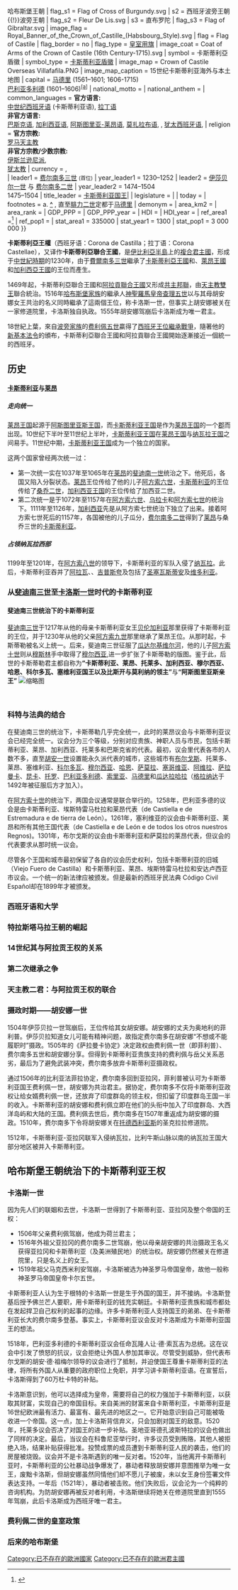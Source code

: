 {{short description|13世纪至15世纪伊比利亚半岛上存在的国家}}


{{Infobox country
| native_name                = <small>'''[[拉丁语|拉丁语]]''': {{lang|la|Corona Castellae}}<br />'''[[西班牙语|西班牙语]]''': {{lang|es|Corona de Castilla}}</small>
| conventional_long_name                = 卡斯蒂利亞王權
| common_name                = 卡斯蒂利亞
| era                = {{le|西班牙中世纪时期|Spain in the Middle Ages}}
| status                = 
| status_text                = 
| empire                = 
| government_type                = [[共主联邦|共主联邦]]
| year_start                = 
| year_end                = 1715
| life_span                = 1230–1715
| event_start                = [[卡斯蒂利亚王国|卡斯蒂利亚王国]]与[[莱昂王国|莱昂王国]]的[[共主联邦|共主联邦]]
| date_start                = 1230年9月23日
| event_end                = [[新基本法令|新基本法令]]
| event1                = [[天主教双王|天主教双王]]
| date_event1                = 1469年10月19日
| event2                = [[格拉纳达战争|格拉纳达战争]]
| date_event2                = 1492年1月2日
| event3                = {{link-es|西班牙征服纳瓦拉|Conquista de Navarra}}
| date_event3                = 1512 <br /><small>(1515年6月11日 ''官方宣称'')</small>
| event4                = [[查理五世_(神圣罗马帝国)|卡洛斯一世]]
| date_event4                = 1516年1月23日
| p1                = 卡斯蒂利亚王国
| flag_p1 = Bandera de Castilla - Actual.png
| p2                = 莱昂王国
| flag_p2 = Bandera del Reino de Leon.svg
| p3                = 纳瓦拉王国
| flag_p3 = Royal Banner of Navarre (Early Design).svg
| s1                = 西班牙哈布斯堡王朝{{!}}哈布斯堡王朝
| flag_s1 = Flag of Cross of Burgundy.svg
| s2                = 西班牙波旁王朝{{!}}波旁王朝
| flag_s2 = Fleur De Lis.svg
| s3                = 直布罗陀
| flag_s3 = Flag of Gibraltar.svg
| image_flag                = Royal_Banner_of_the_Crown_of_Castille_(Habsbourg_Style).svg
| flag                = Flag of Castile
| flag_border                = no
| flag_type                = [[西班牙国旗|皇室用旗]]
| image_coat                = Coat of Arms of the Crown of Castile (16th Century-1715).svg
| symbol                = 卡斯蒂利亞盾徽
| symbol_type                = [[西班牙国徽|卡斯蒂利亚盾徽]]
| image_map                = Crown of Castile Overseas Villafafila.PNG
| image_map_caption                = 15世纪卡斯蒂利亚海外与本土地图
| capital                =  [[马德里|马德里]] (1561–1601; 1606-1715)<br />[[巴利亚多利德|巴利亚多利德]] (1601–1606){{anchor|infoa}}<sup>[[#inforefa|[a]]]</sup>
| national_motto                = 
| national_anthem                = 
| common_languages                = '''官方语言:'''<br/>[[中世纪西班牙语|中世纪西班牙语]] (卡斯蒂利亚语), [[拉丁语|拉丁语]]<br/>'''非官方语言:'''<br/>[[巴斯克语|巴斯克语]], [[加利西亚语|加利西亚语]], [[阿斯图里亚斯-莱昂语支|阿斯图里亚-莱昂语]], [[莫扎拉布语|莫扎拉布语]], {{le|安達盧西阿拉伯語|Andalusi Arabic}}, [[犹太西班牙语|犹太西班牙语]], {{le|加那利群岛原住民语言|Guanche language}}
| religion                = '''官方宗教:'''<br/>[[罗马天主教|罗马天主教]]<br/>'''非官方宗教/少数宗教:'''<br/>[[逊尼派|伊斯兰逊尼派]],<br/>[[犹太教|犹太教]]
| currency                = {{link-es|雷亚尔币|Real español}},<br/>{{link-es|马拉维迪币|Maravedí}}
| leader1                = [[费尔南多三世_(卡斯蒂利亚)|费尔南多三世]] <small>(首位)</small>
| year_leader1                = 1230–1252
| leader2                = [[伊莎贝尔一世_(卡斯蒂利亚)|伊莎贝尔一世]] 与 [[费尔南多二世_(阿拉贡)|费尔南多二世]]
| year_leader2                = 1474–1504<br>1475–1504
| title_leader                = [[卡斯蒂利亚君主列表|卡斯蒂利亚国王]]|
| legislature                = {{link-es|卡斯蒂利亞和萊昂法院|Cortes de Castilla y León}}|
| today                = {{flag|Spain}}
| footnotes                = {{anchor|inforefa}}a. '''[[#infoa|^]]''' {{le|回巡法庭|Itinerant court}}, 直至[[腓力二世_(西班牙)|腓力二世]]定都于[[马德里|马德里]]
| demonym                = 
| area_km2                = 
| area_rank                = 
| GDP_PPP                = 
| GDP_PPP_year                = 
| HDI                = 
| HDI_year                = 
| ref_area1                =<ref name="Reilly139">{{cite book |last1=Reilly |first1=Bernard F. |title=The Medieval Spains |date=1993 |publisher=Cambridge University Press |isbn=9780521397414 |page=139 |url=https://books.google.com/books?id=NdJjn1HpSy4C&pg=PA139 |access-date=11 October 2019 |quote=The new kingdom of Castile had roughly tripled in size to some 335,000 square kilometers by 1300 but, at the same time, its population had increased by the same factor, from one to three millions, so that the average density remained steady at about 8.5 persons per square kilometer. |language=en |archive-date=2020-08-04 |archive-url=https://web.archive.org/web/20200804024856/https://books.google.com/books?id=NdJjn1HpSy4C&pg=PA139 |dead-url=no }}</ref>
| ref_pop1                =
| stat_area1                = 335000
| stat_year1                = 1300
| stat_pop1                = 3 000 000
}}

'''卡斯蒂利亞王權'''（西班牙语：Corona de Castilla；拉丁语：Corona Castellae），又译作'''卡斯蒂利亞聯合王國'''，是[[伊比利亞半島|伊比利亞半島]]上的[[複合君主國|複合君主國]]，形成于[[中世紀時期|中世紀時期]]的1230年，由于[[费尔南多三世|費爾南多三世]]繼承了[[卡斯蒂利亚王国|卡斯蒂利亞王國]]和{{le|托莱多王国|Kingdom of Toledo (Crown of Castile)}}、[[莱昂王国|萊昂王國]]和[[加利西亞王國|加利西亞王國]]的王位而產生。

1469年起，卡斯蒂利亞聯合王國和[[阿拉贡联合王国|阿拉貢聯合王國]]又形成[[共主邦聯|共主邦聯]]，由[[天主教双王|天主教雙王]]聯合統治。1516年[[西班牙哈布斯堡|哈布斯堡家族]]的繼承人[[神聖羅馬皇帝|神聖羅馬皇帝]][[查理五世_(神圣罗马帝国)|查理五世]]以与其母胡安娜女王共治的名义同時繼承了這兩個王位，称卡洛斯一世，但事实上胡安娜被关在一家修道院里，卡洛斯独自执政。1555年胡安娜驾崩后卡洛斯成为唯一君主。

18世紀上葉，來自[[西班牙波旁王朝|波旁家族]]的[[费利佩五世|费利佩五世]]贏得了[[西班牙王位繼承戰爭|西班牙王位繼承戰爭]]，隨著他的[[新基本法令|新基本法令]]的頒布，卡斯蒂利亞聯合王國和阿拉貢聯合王國開始逐漸接近一個統一的西班牙。

== 历史 ==
==== [[卡斯蒂利亚王国|卡斯蒂利亚]]与[[莱昂王国|莱昂]] ====
{{main|莱昂王国|卡斯蒂利亚王国}}

===== 走向统一 =====
[[莱昂王国|莱昂王国]]起源于[[阿斯图里亚斯王国|阿斯图里亚斯王国]]，而[[卡斯蒂利亚王国|卡斯蒂利亚王国]]是作为[[莱昂王国|莱昂王国]]的一个[[郡|郡]]而出现。10世纪下半叶至11世纪上半叶，[[卡斯蒂利亚王国|卡斯蒂利亚王国]]在[[莱昂王国|莱昂王国]]与[[纳瓦拉王国|纳瓦拉王国]]之间易手。11世纪中期，[[卡斯蒂利亚王国|卡斯蒂利亚王国]]成为一个独立的国家。

这两个国家曾经两次统一过：
*第一次统一实在1037年至1065年在[[莱昂王国|莱昂]]的[[斐迪南一世_(雷昂与卡斯提尔)|斐迪南一世]]统治之下。他死后，各国又陷入分裂状态。[[莱昂王国|莱昂]]王位传给了他的儿子[[阿方索六世_(雷昂与卡斯提尔)|阿方索六世]]，[[卡斯蒂利亚王国|卡斯蒂利亚]]的王位传给了[[桑乔二世_(卡斯蒂利亚)|桑乔二世]]，[[加利西亚王国|加利西亚王国]]的王位传给了加西亚二世。
*第二次统一是于1072年至1157年在[[阿方索六世_(莱昂)|阿方索六世]]、[[乌拉卡_(卡斯蒂利亚)|乌拉卡]]和[[阿方索七世_(卡斯提尔)|阿方索七世]]的统治下。1111年至1126年，[[加利西亚|加利西亚]]先是从阿方索七世统治下独立了出来。接着阿方索七世死后的1157年，各国被他的儿子瓜分，[[费尔南多二世_(莱昂)|费尔南多二世]]得到了[[莱昂王国|莱昂]]与桑乔三世的[[卡斯蒂利亚王国|卡斯蒂利亚]]。

===== 占领纳瓦拉西部 =====
1199年至1201年，在[[阿方索八世_(卡斯提尔)|阿方索八世]]的领导下，卡斯蒂利亚的军队入侵了[[纳瓦拉王国|纳瓦拉]]。此后，卡斯蒂利亚吞并了[[阿拉瓦|阿拉瓦]]、{{le|杜兰加尔|Durangaldea}}、[[吉普斯夸省|吉普斯夸]]及包括了[[圣塞瓦斯蒂安|圣塞瓦斯蒂安]]及[[维多利亚_(西班牙)|维多利亚]]。

=== 从[[斐迪南三世_(神圣罗马帝国)|斐迪南三世]]至[[查理五世_(神圣罗马帝国)|卡洛斯一世]]时代的卡斯蒂利亚 ===
==== 斐迪南三世统治下的卡斯蒂利亚 ====
[[斐迪南三世_(神圣罗马帝国)|斐迪南三世]]于1217年从他的母亲卡斯蒂利亚女王[[贝伦加利亚_(卡斯蒂利亚)|贝伦加利亚]]那里获得了卡斯蒂利亚的王位，并于1230年从他的父亲[[阿方索九世_(莱昂)|阿方索九世]]那里继承了莱昂王位。从那时起，卡斯蒂勒被名义上统一。后来，斐迪南三世征服了[[瓜达尔基维尔河|瓜达尔基维尔河]]，他的儿子[[阿方索十世_(卡斯蒂利亚)|阿方索十世]]则从[[安达卢斯|穆斯林]]手中取得了[[穆尔西亚|穆尔西亚]],进一步扩张了卡斯蒂勒的版图。鉴于此，后世的卡斯蒂勒君主都自称为'''“卡斯蒂利亚、莱昂、托莱多、加利西亚、穆尔西亚、哈恩、科尔多瓦、塞维利亚国王以及比斯开与莫利纳的领主”'''与'''“阿斯图里亚斯亲王”'''
[[File:Crown_of_Castile_-_Map.gif|缩略图]]
<div class="reflist" style="list-style-type: decimal;"><span class="mw-reference-text"><cite class="citation" id="CITEREFVicent_de_MelchorAlbert_BranchadellVicent_de_Melchor2002"></cite><cite class="citation" id="CITEREFVicent_de_MelchorAlbert_BranchadellVicent_de_Melchor2002"></cite><span class="Z3988" title="ctx_ver=Z39.88-2004&rfr_id=info%3Asid%2Fen.wikipedia.org%3ACrown+of+Castile&rft.au=Albert+Branchadell&rft.au=Vicent+de+Melchor&rft.au=Vicent+de+Melchor&rft.btitle=El+catal%C3%A1n%3A+Una+lengua+de+Europa+para+compartir&rft.date=2002&rft.genre=book&rft_id=https%3A%2F%2Fbooks.google.com%2Fbooks%3Fid%3DHpKVwFYoxGgC%26pg%3DPT107%26dq%3D%2522corona%2Bde%2Bespa%25C3%25B1a%2522%2Bunificado%26hl%3Den%26sa%3DX%26ei%3DC-GbUKL5M8uDhQfn2IHAAQ%26ved%3D0CCoQ6AEwAA&rft.isbn=9788449022999&rft.pages=106-107&rft.pub=Univ.+Aut%C3%B2noma+de+Barcelona&rft_val_fmt=info%3Aofi%2Ffmt%3Akev%3Amtx%3Abook"> </span></span><br>
</div>

=== 科特与法典的结合 ===
在斐迪南三世的统治下，卡斯蒂勒几乎完全统一，此时的莱昂议会与卡斯蒂利亚议会已经完全统一。议会分为三个等级，分别对应贵族、神职人员与市民，包括卡斯蒂利亚、莱昂、加利西亚、托莱多和巴斯克省的代表。最初，议会里代表各市的人数不多，直至[[胡安一世_(卡斯提尔)|胡安一世]]设置能永久派代表的城市，这些城市有[[布尔戈斯|布尔戈斯]]、托莱多、莱昂、塞维利亚、[[科尔多瓦_(西班牙)|科尔多瓦]]、[[穆尔西亚|穆尔西亚]]、[[哈恩省|哈恩]]、[[萨莫拉_(西班牙)|萨莫拉]]、[[塞哥维亚|塞哥维亚]]、[[阿维拉|阿维拉]]、[[萨拉曼卡|萨拉曼卡]]、[[昆卡_(西班牙)|昆卡]]、[[托罗_(萨莫拉省)|托罗]]、[[巴利亚多利德|巴利亚多利德]]、[[索里亚|索里亚]]、[[马德里|马德里]]和[[瓜达拉哈拉_(西班牙)|瓜达拉哈拉]]（[[格拉纳达|格拉纳达]]于1492年被征服后方才加入）。   
 
在[[阿方索十世（卡斯蒂利亚）|阿方索十世]]的统治下，两国会议通常是联合举行的。1258年，巴利亚多德的议会是由卡斯蒂利亚、埃斯特雷马杜拉和莱昂代表（de Castiella e de Estremadura e de tierra de León）。1261年，塞利维亚的议会由卡斯蒂利亚、莱昂和所有其他王国代表（de Castiella e de León e de todos los otros nuestros Regnos)。1301年，布尔戈斯的议会由卡斯蒂利亚和萨莫拉的莱昂代表，但议会的代表要求从那时统一议会。

尽管各个王国和城市最初保留了各自的议会历史权利，包括卡斯蒂利亚的旧城（Viejo Fuero de Castilla）和卡斯蒂利亚、莱昂、埃斯特雷马杜拉和安达卢西亚市议会。一个统一的新法律应被颁发。但是最新的西班牙民法典 Código Civil Español却在1899年才被颁发。
=== 西班牙语和大学 ===

=== 特拉斯塔马拉王朝的崛起 ===

=== 14世纪其与阿拉贡王权的关系 ===

=== 第二次继承之争 ===

=== 天主教二君：与阿拉贡王权的联合 ===

=== 摄政时期——胡安娜一世 ===
1504年伊莎贝拉一世驾崩后，王位传给其女胡安娜。胡安娜的丈夫为奥地利的菲利普。伊莎贝拉知道女儿可能有精神问题，故指定费尔南多在胡安娜“不想或不能履职时”摄政。1505年的《萨拉曼卡协定》决定政权由费利佩一世（即菲利普）、费尔南多五世和胡安娜分享。但得到卡斯蒂利亚贵族支持的费利佩与岳父关系恶劣，最后为了避免武装冲突，费尔南多放弃卡斯蒂利亚摄政权。

通过1506年的比利亚法菲拉协定，费尔南多回到亚拉冈，菲利普被认可为卡斯蒂利亚国王费利佩一世，胡安娜为共治君主。据协定，费尔南多不仅将卡斯蒂利亚政权让给女婿费利佩一世，还放弃了印度群岛的领主权，但扣留了印度群岛王国一半的收入。卡斯蒂利亚的胡安娜和费利佩立即在他们的头衔中加入了印度群岛、大西洋岛屿和大陆的王国。费利佩去世后，费尔南多在1507年重返成为胡安娜的摄政。1510年，费尔南多下令将胡安娜关在[[托德西利亚斯|托德西利亚斯]]的圣克拉拉修道院。

1512年，卡斯蒂利亚-亚拉冈联军入侵纳瓦拉，比利牛斯山脉以南的纳瓦拉王国大部分地区被并入卡斯蒂利亚。

== 哈布斯堡王朝统治下的卡斯蒂利亚王权 ==
=== 卡洛斯一世 ===
因为先人们的联姻和去世，卡洛斯一世得到了卡斯蒂利亚、亚拉冈及整个帝国的王权：
*1506年父亲费利佩驾崩，他成为荷兰君主；
*1516年外祖父亚拉冈的费尔南多二世驾崩，他以母亲胡安娜的共治摄政王名义获得亚拉冈和卡斯蒂利亚（及美洲殖民地）的统治权。胡安娜仍然被关在修道院里，只是名义上的女王。
*1519年祖父马克西米利安驾崩，卡洛斯被选为神圣罗马帝国皇帝，故他一般称神圣罗马帝国皇帝卡尔五世。

卡斯蒂利亚人认为生于根特的卡洛斯一世是生于外国的国王，并不接纳。卡洛斯登基后授予佛兰芒人要职，用卡斯蒂利亚的钱充实朝廷。卡斯蒂利亚贵族和城市都处在发起捍卫自己权利的起事的边缘。许多卡斯蒂利亚人支持国王的弟弟、在卡斯蒂利亚长大的费尔南多登基。事实上，卡斯蒂利亚议会反对卡洛斯成为卡斯蒂利亚国王的想法。

1518年，巴利亚多利德的卡斯蒂利亚议会任命瓦隆人让·德·索瓦吉为总统。这在议会中引发了愤怒的抗议，议会拒绝让外国人参加其审议。尽管受到威胁，但代表布尔戈斯的胡安·德·祖梅尔领导的议会进行了抵制，并迫使国王尊重卡斯蒂利亚的法律，将所有外国人从重要的政府职位上免职，并学习讲卡斯蒂利亚语。在宣誓后，卡洛斯得到了60万杜卡特的补贴。

卡洛斯意识到，他可以选择成为皇帝，需要将自己的权力强加于卡斯蒂利亚，以获取其财富，实现自己的帝国目标。来自美洲的财富来自卡斯蒂利亚，卡斯蒂利亚是16世纪欧洲最有活力、最富有、最先进的地区之一。它开始意识到自己可能被吸收进一个帝国。这一点，加上卡洛斯背信弃义，只会加剧对国王的敌意。1520年，托莱多议会否决了对国王的进一步补贴。圣地亚哥德孔波斯特拉的议会也做出了同样的决定。最后，当议会在科鲁尼亚举行时，许多议员受到贿赂，其他人被拒绝入场，结果补贴获得批准。投赞成票的成员遭到卡斯蒂利亚人民的袭击，他们的房屋被烧毁。议会并不是卡洛斯遇到的唯一反对者。1520年，当他离开卡斯蒂利亚时，卡斯蒂利亚的公社暴动战争爆发了，暴动者释放胡安娜并意图推举为唯一女王，废黜卡洛斯，但胡安娜虽然同情他们却不愿儿子被废，未以女王身份签署文件表达支持。一年后（1521年），暴动者被击败。他们失败后，议会沦为一个纯粹的咨询机构。为防胡安娜再被反对者利用，卡洛斯继续将她关在修道院里直到1555年驾崩，此后卡洛斯成为西班牙唯一君主。

=== 费利佩二世的皇室政策 ===
=== 后来的哈布斯堡 ===

{{西班牙诸王国}}
[[Category:已不存在的歐洲國家|Category:已不存在的歐洲國家]]
[[Category:已不存在的歐洲君主國|Category:已不存在的歐洲君主國]]